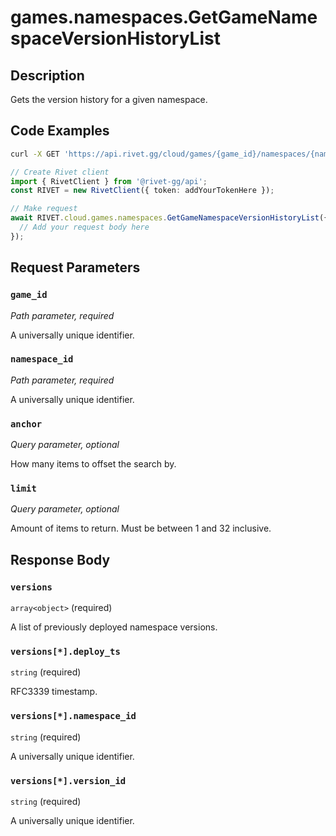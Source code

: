 

# games.namespaces.GetGameNamespaceVersionHistoryList

## Description

Gets the version history for a given namespace.


## Code Examples

<CodeGroup title='Request' tag='GET' label='https://api.rivet.gg/cloud/games/{game_id}/namespaces/{namespace_id}/version-history'>

```bash {{ title: 'cURL' }}
curl -X GET 'https://api.rivet.gg/cloud/games/{game_id}/namespaces/{namespace_id}/version-history'
```

```ts
// Create Rivet client
import { RivetClient } from '@rivet-gg/api';
const RIVET = new RivetClient({ token: addYourTokenHere });

// Make request
await RIVET.cloud.games.namespaces.GetGameNamespaceVersionHistoryList({
  // Add your request body here
});
```

</CodeGroup>


## Request Parameters


### `game_id`

_Path parameter, required_


A universally unique identifier.


### `namespace_id`

_Path parameter, required_


A universally unique identifier.


### `anchor`

_Query parameter, optional_


How many items to offset the search by.


### `limit`

_Query parameter, optional_


Amount of items to return. Must be between 1 and 32 inclusive.


## Response Body

### `versions`

`array<object>` (required)

A list of previously deployed namespace versions.

### `versions[*].deploy_ts`

`string` (required)

RFC3339 timestamp.

### `versions[*].namespace_id`

`string` (required)

A universally unique identifier.

### `versions[*].version_id`

`string` (required)

A universally unique identifier.



